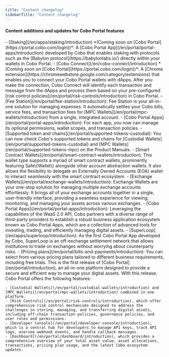 ```yaml
---
title: "Content changelog"
sidebarTitle: "Content changelog"
---
```


#### Content additions and updates for Cobo Portal features


<Steps>
    <Step title="August 9, 2024" icon="star">
    - [Staking](/en/apps/staking/introduction) *(Coming soon on [Cobo Portal](https://portal.cobo.com/login))*: A [Cobo Portal App](/en/portal/portal-apps/introduction) developed by Cobo that enables staking with protocols such as the [Babylon protocol](https://babylonlabs.io/) directly within your wallets in Cobo Portal.
    - [Cobo Connect](/en/cobo-connect/introduction) *(Coming soon on [Cobo Portal](https://portal.cobo.com/login))*: A [Chrome extension](https://chromewebstore.google.com/category/extensions) that enables you to connect your Cobo Portal wallets with dApps. After you make the connection, Cobo Connect will identify each transaction and message from the dApps and process them based on your pre-configured [risk control policies](/en/portal/risk-controls/introduction) in Cobo Portal.
    - [Fee Station](/en/portal/fee-station/introduction): Fee Station is your all-in-one solution for managing expenses. It automatically settles your Cobo bills, service fees, and transaction fees for [MPC Wallets](/en/portal/mpc-wallets/introduction) from a single, integrated account.
    - [Cobo Portal Apps](/en/portal/portal-apps/introduction): For each app, you now can manage its optional permissions, wallet scopes, and transaction policies.
    - [Supported token and chains](/en/portal/supported-tokens-custodial): You can now check Cobo's supported tokens and chains for [Custodial Wallets](/en/portal/supported-tokens-custodial) and [MPC Wallets](/en/portal/supported-tokens-mpc) on the Product Manuals.
  </Step>
  <Step title="July 17, 2024" icon="star">
    - [Smart Contract Wallets](/en/portal/smart-contract-wallets/introduction): This wallet type supports a myriad of smart contract wallets, prominently featuring Safe\{Wallet\} alongside other account abstraction wallets. It also allows the flexibility to delegate an Externally Owned Accounts (EOA) wallet to interact seamlessly with the smart contract ecosystem.
    - [Exchange Wallets](/en/portal/exchange-wallets/introduction): Exchange Wallets are your one-stop solution for managing multiple exchange accounts effortlessly. It brings all of your exchange accounts together in a single, user-friendly interface, providing a seamless experience for viewing, monitoring, and managing your assets across various exchanges.
    - [Cobo Portal Apps](/en/portal/portal-apps/introduction): Leveraging the capabilities of the WaaS 2.0 API, Cobo partners with a diverse range of third-party providers to establish a robust business application ecosystem known as Cobo Portal Apps, which are a collection of advanced tools for investing, trading, and efficiently managing digital assets.
    - [SuperLoop](/en/apps/superloop/introduction): As the first Cobo Portal App developed by Cobo, SuperLoop is an off-exchange settlement network that allows institutions to trade on exchanges without worrying about counterparty risks.
    - [Pricing plans](/en/portal/bills-and-payments/introduction): You can select from various pricing plans tailored to different business requirements, including free trials.
  </Step>
  <Step title="June 10, 2024" icon="star">
    This is the first release of [Cobo Portal](/en/portal/introduction), an all-in-one platform designed to provide a secure and efficient way to manage your digital assets. With this release, Cobo Portal offers the following features:

    - [Custodial Wallets](/en/portal/custodial-wallets/introduction) and [MPC Wallets](/en/portal/mpc-wallets/introduction) combined in one platform.
    - [Risk Controls](/en/portal/risk-controls/introduction), which offer comprehensive risk control mechanisms designed to address the challenges in storing, managing, and transferring digital assets, including off-chain transaction policies, governance policies, and user roles and permissions.
    - [Developer Console](/en/portal/developer-console/introduction), which is a central hub for developers to manage API keys, track API logs, oversee webhook events, and handle callback messages.
    - [Dashboard](/en/portal/dashboard/introduction), which provides a comprehensive overview of your total asset value, asset allocations, transactions, pricing plan usage, and the latest Cobo ecosystem updates.
  </Step>
</Steps>

